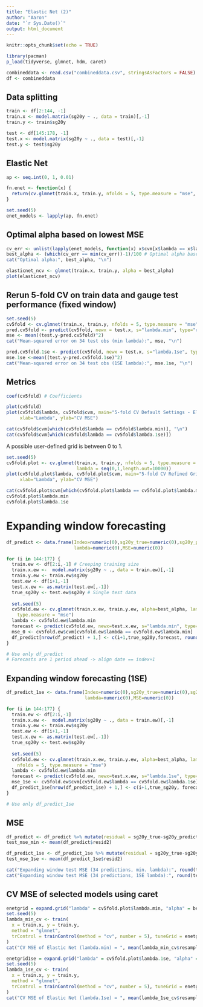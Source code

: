 ```yaml
---
title: "Elastic Net (2)"
author: "Aaron"
date: "`r Sys.Date()`"
output: html_document
---
```


```r
knitr::opts_chunk$set(echo = TRUE)

library(pacman)
p_load(tidyverse, glmnet, hdm, caret)
```

```r
combineddata <- read.csv("combineddata.csv", stringsAsFactors = FALSE)
df <- combineddata
```

## Data splitting

```r
train <- df[2:144, -1]
train.x <- model.matrix(sg20y ~ ., data = train)[,-1]
train.y <- train$sg20y

test <- df[145:178, -1]
test.x <- model.matrix(sg20y ~ ., data = test)[,-1]
test.y <- test$sg20y
```

## Elastic Net

```r
ap <- seq.int(0, 1, 0.01)

fn.enet <- function(x) {
  return(cv.glmnet(train.x, train.y, nfolds = 5, type.measure = "mse", alpha=x))
}

set.seed(5)
enet_models <- lapply(ap, fn.enet)
```

## Optimal alpha based on lowest MSE

```r
cv_err <- unlist(lapply(enet_models, function(x) x$cvm[x$lambda == x$lambda.min]))
best_alpha <- (which(cv_err == min(cv_err))-1)/100 # Optimal alpha based on lowest MSE
cat("Optimal alpha:", best_alpha, "\n")
```

```r
elasticnet_ncv <- glmnet(train.x, train.y, alpha = best_alpha)
plot(elasticnet_ncv)
```

## Rerun 5-fold CV on train data and gauge test performance (fixed window)

```r
set.seed(5)
cv5fold <- cv.glmnet(train.x, train.y, nfolds = 5, type.measure = "mse", alpha=best_alpha) # Optimal alpha
pred.cv5fold <- predict(cv5fold, newx = test.x, s="lambda.min", type="response")
mse <- mean((test.y-pred.cv5fold)^2)
cat("Mean-squared error on 34 test obs (min lambda):", mse, "\n")

pred.cv5fold.1se <- predict(cv5fold, newx = test.x, s="lambda.1se", type="response")
mse.1se <-mean((test.y-pred.cv5fold.1se)^2)
cat("Mean-squared error on 34 test obs (1SE lambda):", mse.1se, "\n")
```

## Metrics

```r
coef(cv5fold) # Coefficients

plot(cv5fold)
plot(cv5fold$lambda, cv5fold$cvm, main="5-fold CV Default Settings - Elastic Net", 
     xlab="Lambda", ylab="CV MSE")

cat(cv5fold$cvm[which(cv5fold$lambda == cv5fold$lambda.min)], "\n")
cat(cv5fold$cvm[which(cv5fold$lambda == cv5fold$lambda.1se)])
```

A possible user-defined grid is between 0 to 1.

```r
set.seed(5)
cv5fold.plot <- cv.glmnet(train.x, train.y, nfolds = 5, type.measure = "mse", alpha=best_alpha,
                          lambda = seq(0,1,length.out=10000)) 
plot(cv5fold.plot$lambda, cv5fold.plot$cvm, main="5-fold CV Refined Grid - Elastic Net", 
     xlab="Lambda", ylab="CV MSE")

cat(cv5fold.plot$cvm[which(cv5fold.plot$lambda == cv5fold.plot$lambda.min)], "\n")
cv5fold.plot$lambda.min
cv5fold.plot$lambda.1se
```

# Expanding window forecasting

```r
df_predict <- data.frame(Index=numeric(0),sg20y_true=numeric(0),sg20y_predict=numeric(0),
                         lambda=numeric(0),MSE=numeric(0))

for (i in 144:177) {
  train.ew <- df[2:i,-1] # Creeping training size
  train.x.ew <-  model.matrix(sg20y ~ ., data = train.ew)[,-1] 
  train.y.ew <- train.ew$sg20y
  test.ew <- df[i+1,-1] 
  test.x.ew <- as.matrix(test.ew[,-1])
  true_sg20y <- test.ew$sg20y # Single test data
  
  set.seed(5)
  cv5fold.ew <- cv.glmnet(train.x.ew, train.y.ew, alpha=best_alpha, lambda = seq(0,1,length.out=10000), nfolds = 5,
    type.measure = "mse")
  lambda <- cv5fold.ew$lambda.min
  forecast <- predict(cv5fold.ew, newx=test.x.ew, s="lambda.min", type="response")
  mse_0 <- cv5fold.ew$cvm[cv5fold.ew$lambda == cv5fold.ew$lambda.min]
  df_predict[nrow(df_predict) + 1,] <- c(i+1,true_sg20y,forecast, round(lambda,4), round(mse_0,4))
} 

# Use only df_predict
# Forecasts are 1 period ahead -> align date == index+1 
```

## Expanding window forecasting (1SE)

```r
df_predict_1se <- data.frame(Index=numeric(0),sg20y_true=numeric(0),sg20y_predict=numeric(0),
                             lambda=numeric(0),MSE=numeric(0))

for (i in 144:177) {
  train.ew <- df[2:i,-1]
  train.x.ew <-  model.matrix(sg20y ~ ., data = train.ew)[,-1]
  train.y.ew <- train.ew$sg20y
  test.ew <- df[i+1,-1]
  test.x.ew <- as.matrix(test.ew[,-1])
  true_sg20y <- test.ew$sg20y
  
  set.seed(5)
  cv5fold.ew <- cv.glmnet(train.x.ew, train.y.ew, alpha=best_alpha, lambda = seq(0,1,length.out=10000),
    nfolds = 5, type.measure = "mse")
  lambda <- cv5fold.ew$lambda.min
  forecast <- predict(cv5fold.ew, newx=test.x.ew, s="lambda.1se", type="response")
  mse_1se <- cv5fold.ew$cvm[cv5fold.ew$lambda == cv5fold.ew$lambda.1se]
  df_predict_1se[nrow(df_predict_1se) + 1,] <- c(i+1,true_sg20y, forecast, round(lambda,4), round(mse_1se,4))
} 

# Use only df_predict_1se  
```

## MSE

```r
df_predict <- df_predict %>% mutate(residual = sg20y_true-sg20y_predict) %>% mutate(resid2 = residual^2)
test_mse_min <- mean(df_predict$resid2)

df_predict_1se <- df_predict_1se %>% mutate(residual = sg20y_true-sg20y_predict) %>% mutate(resid2 = residual^2)
test_mse_1se <- mean(df_predict_1se$resid2)

cat("Expanding window test MSE (34 predictions, min. lambda):", round(test_mse_min,4),"\n")
cat("Expanding window test MSE (34 predictions, 1SE lambda):", round(test_mse_1se,4))
```

## CV MSE of selected models using caret

```r
enetgrid = expand.grid("lambda" = cv5fold.plot$lambda.min, "alpha" = best_alpha)
set.seed(5)
lambda_min_cv <- train(
  x = train.x, y = train.y, 
  method = "glmnet",
  trControl = trainControl(method = "cv", number = 5), tuneGrid = enetgrid
)
cat("CV MSE of Elastic Net (lambda.min) = ", mean(lambda_min_cv$resample$RMSE^2))

enetgrid1se = expand.grid("lambda" = cv5fold.plot$lambda.1se, "alpha" = best_alpha)
set.seed(5)
lambda_1se_cv <- train(
  x = train.x, y = train.y, 
  method = "glmnet",
  trControl = trainControl(method = "cv", number = 5), tuneGrid = enetgrid1se
)
cat("CV MSE of Elastic Net (lambda.1se) = ", mean(lambda_1se_cv$resample$RMSE^2))

```